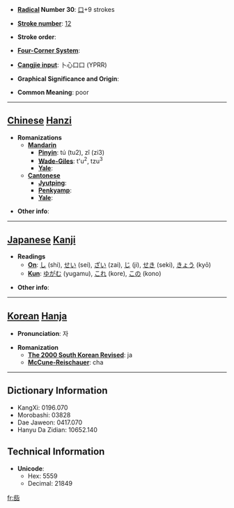 * '''[[Wiktionary:Chinese radical index| Radical]] Number 30''': [[Wiktionary:Chinese radical index 口|口]]+9 strokes

* '''[[Wiktionary:Chinese total strokes index|Stroke number]]''': [[Wiktionary:Chinese total strokes index 12|12]]

* '''Stroke order''': 

* '''[[Wiktionary:Chinese four corner index|Four-Corner System]]''': 

* '''[[Wiktionary:Chinese Cangjie index|Cangjie input]]''': 卜心口口 (YPRR)

* '''Graphical Significance and Origin''': 

* '''Common Meaning''': poor

----

== [[Chinese]] [[Hanzi]] ==

* '''Romanizations'''
** '''[[Mandarin]]'''
*** '''[[Pinyin]]''': tú (tu2), zǐ (zi3)
*** '''[[Wade-Giles]]''': t'u<sup>2</sup>, tzu<sup>3</sup>
*** '''[[Yale]]''': 
** '''[[Cantonese]]'''
*** '''[[Jyutping]]''':
*** '''[[Penkyamp]]''': 
*** '''[[Yale]]''': 

* '''Other info''': 

----

== [[Japanese]] [[Kanji]] ==

* '''Readings'''
** '''[[On]]''': [[し]] (shi), [[せい]] (sei), [[ざい]] (zai), [[じ]] (ji), [[せき]] (seki), [[きょう]] (kyō)
** '''[[Kun]]''': [[ゆがむ]] (yugamu), [[これ]] (kore), [[この]] (kono)

* '''Other info''':  

----

== [[Korean]] [[Hanja]] ==

* '''Pronunciation''': 자

* '''Romanization'''
** '''[[The 2000 South Korean Revised Romanization|The 2000 South Korean Revised]]''': ja
** '''[[McCune-Reischauer]]''': cha

----

== Dictionary Information ==

* KangXi: 0196.070
* Morobashi: 03828
* Dae Jaweon: 0417.070
* Hanyu Da Zidian: 10652.140

== Technical Information ==

* '''Unicode''':
** Hex: 5559
** Decimal: 21849

[[fr:啙]]